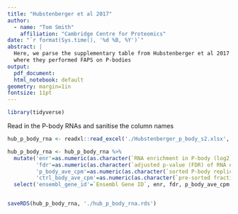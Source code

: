 ```yaml
---
title: "Hubstenberger et al 2017"
author:
  - name: "Tom Smith"
    affiliation: "Cambridge Centre for Proteomics"
date: "`r format(Sys.time(), '%d %B, %Y')`"
abstract: | 
  Here, we parse the supplementary table from Hubstenberger et al 2017
  where they performed FAPS on P-bodies
output:
  pdf_document:
  html_notebook: default
geometry: margin=1in
fontsize: 11pt
---
```

```r
library(tidyverse)
```

Read in the P-body RNAs and sanitise the column names

```r
hub_p_body_rna <- readxl::read_excel('./Hubstenberger_p_body_s2.xlsx', sheet=1)

hub_p_body_rna <- hub_p_body_rna %>%
  mutate('enr'=as.numeric(as.character(`RNA enrichment in P-body (log2) (Fold change=sorted P-bodies/pre-sorted fraction)`)),
         'fdr'=as.numeric(as.character(`adjusted p-value (FDR) of RNA enrichment`)),
         'p_body_ave_cpm'=as.numeric(as.character(`sorted P-body replicate average (count per million reads (CPM))`)),
         'ctrl_body_ave_cpm'=as.numeric(as.character(`pre-sorted fraction replicate average (count per million reads (CPM))`))) %>%
  select('ensembl_gene_id'=`Ensembl Gene ID`, enr, fdr, p_body_ave_cpm, ctrl_body_ave_cpm)


saveRDS(hub_p_body_rna, './hub_p_body_rna.rds')
```



